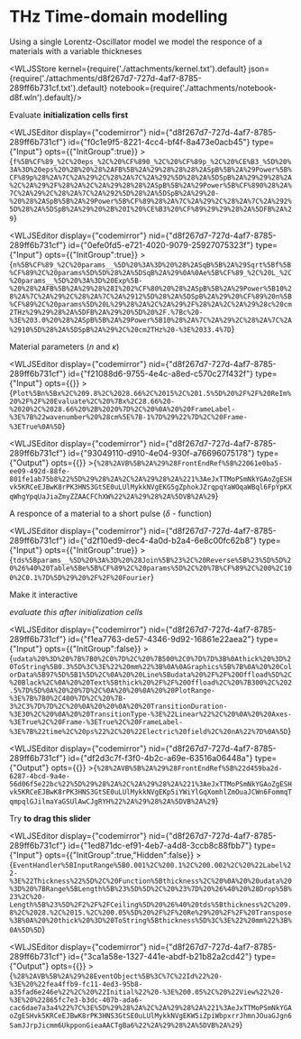 # THz Time-domain modelling
Using a single Lorentz-Oscillator model we model the responce of a materials with a variable thickneses




<WLJSStore kernel={require('./attachments/kernel.txt').default} json={require('./attachments/d8f267d7-727d-4af7-8785-289ff6b731cf.txt').default} notebook={require('./attachments/notebook-d8f.wln').default}/>




Evaluate __initialization cells first__

<WLJSEditor display={"codemirror"} nid={"d8f267d7-727d-4af7-8785-289ff6b731cf"} id={"f0c1e9f5-8221-4cc4-bf4f-8a473e0acb45"} type={"Input"} opts={{"InitGroup":true}} >{`f%5B%CF%89_%2C%20eps_%2C%20%CF%890_%2C%20%CF%89p_%2C%20%CE%B3_%5D%20%3A%3D%20eps%20%2B%20%28%2AFB%5B%2A%29%28%28%28%2ASpB%5B%2A%29Power%5B%CF%89p%28%2A%7C%2A%29%2C%28%2A%7C%2A%292%5D%28%2A%5DSpB%2A%29%29%28%2A%2C%2A%29%2F%28%2A%2C%2A%29%28%28%2ASpB%5B%2A%29Power%5B%CF%890%28%2A%7C%2A%29%2C%28%2A%7C%2A%292%5D%28%2A%5DSpB%2A%29%20-%20%28%2ASpB%5B%2A%29Power%5B%CF%89%28%2A%7C%2A%29%2C%28%2A%7C%2A%292%5D%28%2A%5DSpB%2A%29%20%2B%20I%20%CE%B3%20%CF%89%29%29%28%2A%5DFB%2A%29`}</WLJSEditor>

<WLJSEditor display={"codemirror"} nid={"d8f267d7-727d-4af7-8785-289ff6b731cf"} id={"0efe0fd5-e721-4020-9079-25927075323f"} type={"Input"} opts={{"InitGroup":true}} >{`n%5B%CF%89_%2C%20params__%5D%20%3A%3D%20%28%2ASqB%5B%2A%29Sqrt%5Bf%5B%CF%89%2C%20params%5D%5D%28%2A%5DSqB%2A%29%0A%0Ae%5B%CF%89_%2C%20L_%2C%20params__%5D%20%3A%3D%20Exp%5B-%20%28%2AFB%5B%2A%29%28%28I%202%CF%80%20%28%2ASpB%5B%2A%29Power%5B10%28%2A%7C%2A%29%2C%28%2A%7C%2A%2912%5D%28%2A%5DSpB%2A%29%20%CF%89%20n%5B%CF%89%2C%20params%5D%20L%29%28%2A%2C%2A%29%2F%28%2A%2C%2A%29%28c%20cm2THz%29%29%28%2A%5DFB%2A%29%20%5D%20%2F.%7Bc%20-%3E%203.0%20%28%2ASpB%5B%2A%29Power%5B10%28%2A%7C%2A%29%2C%28%2A%7C%2A%2910%5D%28%2A%5DSpB%2A%29%2C%20cm2THz%20-%3E%2033.4%7D`}</WLJSEditor>

Material parameters ($n$ and $\kappa$)

<WLJSEditor display={"codemirror"} nid={"d8f267d7-727d-4af7-8785-289ff6b731cf"} id={"f21088d6-9755-4e4c-a8ed-c570c27f432f"} type={"Input"} opts={{}} >{`Plot%5Bn%5Bx%2C%209.8%2C%2028.66%2C%2015%2C%201.5%5D%20%2F%2F%20ReIm%20%2F%2F%20Evaluate%2C%20%7Bx%2C28.66%20-%2020%2C%2028.66%20%2B%2020%7D%2C%20%0A%20%20FrameLabel-%3E%7B%22wavenumber%20%28cm%5E%7B-1%7D%29%22%7D%2C%20Frame-%3ETrue%0A%5D`}</WLJSEditor>

<WLJSEditor display={"codemirror"} nid={"d8f267d7-727d-4af7-8785-289ff6b731cf"} id={"93049110-d910-4e04-930f-a76696075178"} type={"Output"} opts={{}} >{`%28%2AVB%5B%2A%29%28FrontEndRef%5B%22061e0ba5-ee09-492d-88fe-801fe1ab75b8%22%5D%29%28%2A%2C%2A%29%28%2A%221%3AeJxTTMoPSmNkYGAoZgESHvk5KRCeEJBwK8rPK3HNS3GtSE0uLUlMykkNVgEKG5gZphokJZrqpqYaWOqaWBql6FpYpKXqWhgYpqUaJiaZmyZZAACFChXW%22%2A%29%28%2A%5DVB%2A%29`}</WLJSEditor>

A responce of a material to a short pulse ($\delta$ - function)

<WLJSEditor display={"codemirror"} nid={"d8f267d7-727d-4af7-8785-289ff6b731cf"} id={"d2f10ed9-dec4-4a0d-b2a4-6e8c00fc62b8"} type={"Input"} opts={{"InitGroup":true}} >{`tds%5Bparams__%5D%20%3A%3D%20%28Join%5B%23%2C%20Reverse%5B%23%5D%5D%20%26%40%20Table%5Be%5B%CF%89%2C%20params%5D%2C%20%7B%CF%89%2C%200%2C100%2C0.1%7D%5D%29%20%2F%2F%20Fourier`}</WLJSEditor>

Make it interactive

*evaluate this after initialization cells*

<WLJSEditor display={"codemirror"} nid={"d8f267d7-727d-4af7-8785-289ff6b731cf"} id={"f1ea7763-de57-4346-9d92-16861e22aea2"} type={"Input"} opts={{"InitGroup":false}} >{`udata%20%3D%20%7B%7B0%2C0%7D%2C%20%7B500%2C0%7D%7D%3B%0Athick%20%3D%20ToString%5B0.3%5D%3C%3E%22%20mm%22%3B%0A%0AGraphics%5B%7B%0A%20%20ColorData%5B97%5D%5B1%5D%2C%0A%20%20Line%5Budata%20%2F%2F%20Offload%5D%2C%20Black%2C%0A%20%20Text%5Bthick%20%2F%2F%20Offload%2C%20%7B300%2C%202.5%7D%5D%0A%20%20%7D%2C%0A%20%20%0A%20%20PlotRange-%3E%7B%7B0%2C400%7D%2C%20%7B-3%2C3%7D%7D%2C%20%0A%20%20%0A%20%20TransitionDuration-%3E30%2C%20%0A%20%20TransitionType-%3E%22Linear%22%2C%20%0A%20%20Axes-%3ETrue%2C%20Frame-%3ETrue%2C%20FrameLabel-%3E%7B%22time%2C%20ps%22%2C%20%22Electric%20field%2C%20nA%22%7D%0A%5D`}</WLJSEditor>

<WLJSEditor display={"codemirror"} nid={"d8f267d7-727d-4af7-8785-289ff6b731cf"} id={"df2d3c7f-f3f0-4b2c-a69e-63516a06448a"} type={"Output"} opts={{}} >{`%28%2AVB%5B%2A%29%28FrontEndRef%5B%22d459ba2d-6287-4bcd-9a4e-56d06f5e22bc%22%5D%29%28%2A%2C%2A%29%28%2A%221%3AeJxTTMoPSmNkYGAoZgESHvk5KRCeEJBwK8rPK3HNS3GtSE0uLUlMykkNVgEKp5iYWiYlGqXomhlZmOuaJCWn6FommqTqmpqlGJilmaYaGSUlAwCJgRYH%22%2A%29%28%2A%5DVB%2A%29`}</WLJSEditor>

Try __to drag this slider__

<WLJSEditor display={"codemirror"} nid={"d8f267d7-727d-4af7-8785-289ff6b731cf"} id={"1ed871dc-ef91-4eb7-a4d8-3ccb8c88fbb7"} type={"Input"} opts={{"InitGroup":true,"Hidden":false}} >{`EventHandler%5BInputRange%5B0.001%2C%200.1%2C%200.002%2C%20%22Label%22-%3E%22Thickness%22%5D%2C%20Function%5Bthickness%2C%20%0A%20%20udata%20%3D%20%7BRange%5BLength%5B%23%5D%5D%2C%20%23%7D%20%26%40%20%28Drop%5B%23%2C%20-Length%5B%23%5D%2F2%2F%2FCeiling%5D%20%26%40%20tds%5Bthickness%2C%209.8%2C%2028.%2C%2015.%2C%200.05%5D%20%2F%2F%20Re%29%20%2F%2F%20Transpose%3B%0A%20%20thick%20%3D%20ToString%5Bthickness%5D%3C%3E%22%20mm%22%3B%0A%5D%5D`}</WLJSEditor>

<WLJSEditor display={"codemirror"} nid={"d8f267d7-727d-4af7-8785-289ff6b731cf"} id={"3ca1a58e-1327-441e-abdf-b21b82a2cd42"} type={"Output"} opts={{}} >{`%28%2AVB%5B%2A%29%28EventObject%5B%3C%7C%22Id%22%20-%3E%20%22fea4ffb9-fc11-4ed3-95b8-a35fad6e246e%22%2C%20%22Initial%22%20-%3E%200.05%2C%20%22View%22%20-%3E%20%22865fc7e3-b3dc-407b-ada6-cac6dae7a3a4%22%7C%3E%5D%29%28%2A%2C%2A%29%28%2A%221%3AeJxTTMoPSmNkYGAoZgESHvk5KRCeEJBwK8rPK3HNS3GtSE0uLUlMykkNVgEKW5iZpiWbpxrrJhmnJOuaGJgn6SamJJrpJicmm6UkpponGieaAACTgBa6%22%2A%29%28%2A%5DVB%2A%29`}</WLJSEditor>